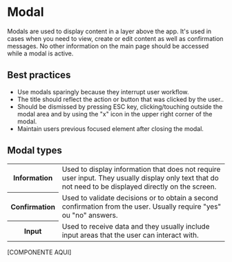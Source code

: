 # Modal

Modals are used to display content in a layer above the app. It's used in cases when you need to view, create or edit content as well as confirmation messages. No other information on the main page should be accessed while a modal is active.

## Best practices

- Use modals sparingly because they interrupt user workflow.
- The title should reflect the action or button that was clicked by the user..
- Should be dismissed by pressing ESC key, clicking/touching outside the modal area and by using the "x" icon in the upper right corner of the modal.
- Maintain users previous focused element after closing the modal. 

## Modal types

<table>
  <tr>
    <th width={160}>Information</th>
    <td>Used to display information that does not require user input. They usually display only text that do not need to be displayed directly on the screen.</td>
  </tr>
  <tr>
    <th>Confirmation</th>
    <td>Used to validate decisions or to obtain a second confirmation from the user. Usually require "yes" ou "no" answers.</td>
  </tr>
  <tr>
    <th>Input</th>
    <td>Used to receive data and they usually include input areas that the user can interact with.</td>
  </tr>
</table>


[COMPONENTE AQUI]
